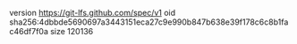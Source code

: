 version https://git-lfs.github.com/spec/v1
oid sha256:4dbbde5690697a3443151eca27c9e990b847b638e39f178c6c8b1fac46df7f0a
size 120136

